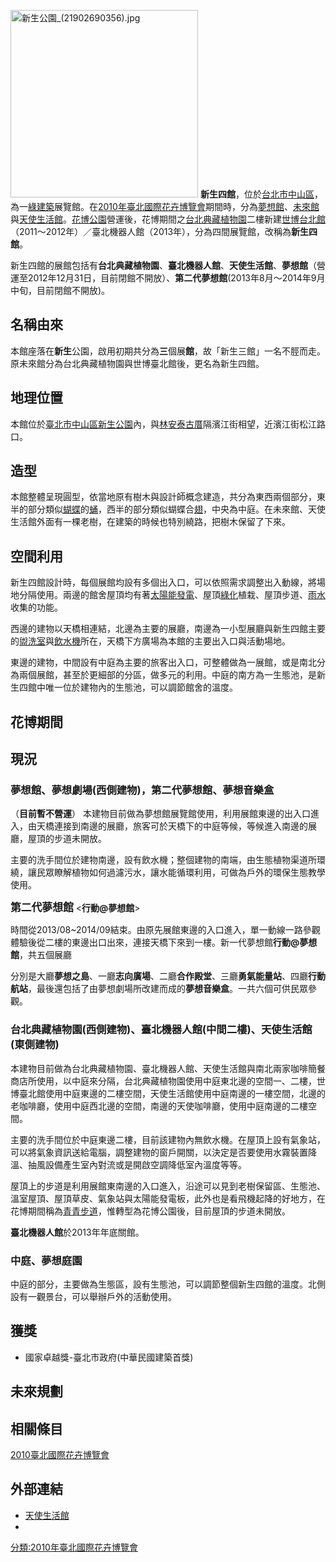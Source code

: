 [[File:新生公園_(21902690356).jpg|300px]]
'''新生四館'''，位於[[台北市|台北市]][[中山區_(臺北市)|中山區]]，為一[[綠建築|綠建築]]展覽館。在[[2010年臺北國際花卉博覽會|2010年臺北國際花卉博覽會]]期間時，分為[[夢想館|夢想館]]、[[未來館|未來館]]與[[天使生活館|天使生活館]]。[[花博公園|花博公園]]營運後，花博期間之[[未來館|台北典藏植物園]]二樓新建[[世博台北館|世博台北館]]（2011～2012年）／臺北機器人館（2013年），分為四間展覽館，改稱為'''新生四館'''。

新生四館的展館包括有'''台北典藏植物園'''、'''臺北機器人館'''、'''天使生活館'''、'''夢想館'''（營運至2012年12月31日，目前閉館不開放）、'''第二代夢想館'''(2013年8月～2014年9月中旬，目前閉館不開放)。

==名稱由來==
本館座落在'''新生'''公園，啟用初期共分為'''三'''個展'''館'''，故「新生三館」一名不脛而走。原未來館分為台北典藏植物園與世博臺北館後，更名為新生四館。

==地理位置==
本館位於[[臺北市|臺北市]][[中山區_(臺北市)|中山區]][[新生公園|新生公園]]內，與[[林安泰古厝|林安泰古厝]]隔濱江街相望，近濱江街松江路口。

==造型==
本館整體呈現圓型，依當地原有樹木與設計師概念建造，共分為東西兩個部分，東半的部分類似[[蝴蝶|蝴蝶]]的[[蛹|蛹]]，西半的部分類似蝴蝶合[[翅|翅]]，中央為中庭。在未來館、天使生活館外面有一棵老樹，在建築的時候也特別繞路，把樹木保留了下來。

==空間利用==
新生四館設計時，每個展館均設有多個出入口，可以依照需求調整出入動線，將場地分隔使用。兩邊的館舍屋頂均有著[[太陽能|太陽能]][[發電|發電]]、屋頂[[綠化|綠化]]植栽、屋頂步道、[[雨水|雨水]]收集的功能。

西邊的建物以天橋相連結，北邊為主要的展廳，南邊為一小型展廳與新生四館主要的[[盥洗室|盥洗室]]與[[飲水機|飲水機]]所在，天橋下方廣場為本館的主要出入口與活動場地。

東邊的建物，中間設有中庭為主要的旅客出入口，可整體做為一展館，或是南北分為兩個展館，甚至於更細部的分區，做多元的利用。中庭的南方為一生態池，是新生四館中唯一位於建物內的生態池，可以調節館舍的溫度。

==花博期間==
{{seealso|2010臺北國際花卉博覽會}}

==現況==
===夢想館、夢想劇場(西側建物)，第二代夢想館、夢想音樂盒===
{{main|夢想館}}（'''目前暫不營運'''）
本建物目前做為夢想館展覽館使用，利用展館東邊的出入口進入，由天橋連接到南邊的展廳，旅客可於天橋下的中庭等候，等候進入南邊的展廳，屋頂的步道未開放。

主要的洗手間位於建物南邊，設有飲水機；整個建物的南端，由生態植物渠道所環繞，讓民眾瞭解植物如何過濾污水，讓水能循環利用，可做為戶外的環保生態教學使用。

<big>'''第二代夢想館'''</big>   <'''行動@夢想館'''>

時間從2013/08~2014/09結束。由原先展館東邊的入口進入，單一動線一路參觀體驗後從二樓的東邊出口出來，連接天橋下來到一樓。新一代夢想館'''行動@夢想館'''，共五個展廳

分別是大廳'''夢想之島'''、一廳'''志向廣場'''、二廳'''合作殿堂'''、三廳'''勇氣能量站'''、四廳'''行動航站'''，最後還包括了由夢想劇場所改建而成的'''夢想音樂盒'''。一共六個可供民眾參觀。

===台北典藏植物園(西側建物)、臺北機器人館(中間二樓)、天使生活館(東側建物)===

本建物目前做為台北典藏植物園、臺北機器人館、天使生活館與南北兩家咖啡簡餐商店所使用，以中庭來分隔，台北典藏植物園使用中庭東北邊的空間一、二樓，世博臺北館使用中庭東邊的二樓空間，天使生活館使用中庭南邊的一樓空間，北邊的老咖啡廳，使用中庭西北邊的空間，南邊的天使咖啡廳，使用中庭南邊的二樓空間。

主要的洗手間位於中庭東邊二樓，目前該建物內無飲水機。在屋頂上設有氣象站，可以將氣象資訊送給電腦，調整建物的窗戶開關，以決定是否要使用水霧裝置降溫、抽風設備產生室內對流或是開啟空調降低室內溫度等等。

屋頂上的步道是利用展館東南邊的入口進入，沿途可以見到老樹保留區、生態池、溫室屋頂、屋頂草皮、氣象站與太陽能發電板，此外也是看飛機起降的好地方，在花博期間稱為[[青青步道|青青步道]]，惟轉型為花博公園後，目前屋頂的步道未開放。

'''臺北機器人館'''於2013年年底關館。

===中庭、夢想庭園===
中庭的部分，主要做為生態區，設有生態池，可以調節整個新生四館的溫度。北側設有一觀景台，可以舉辦戶外的活動使用。

==獲獎==
*國家卓越獎-臺北市政府(中華民國建築首獎)

==未來規劃==
{{seealso|花博公園}}

==相關條目==
[[2010臺北國際花卉博覽會|2010臺北國際花卉博覽會]]

== 外部連結 ==
* [http://www.acdp.com.tw/ 天使生活館] {{Wayback|url=http://www.acdp.com.tw/ |date=20210223232500 }} {{zh-tw}}
* {{facebook|acdp.tw|天使生活館}}

{{花博公園}}

[[分類:2010年臺北國際花卉博覽會|分類:2010年臺北國際花卉博覽會]]